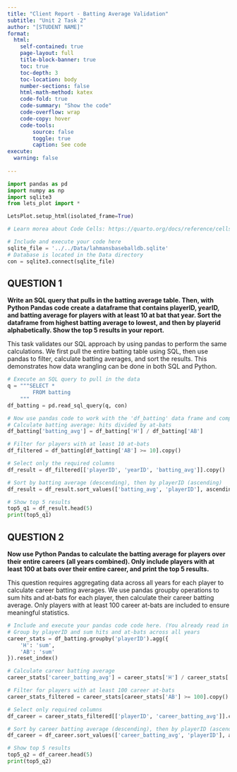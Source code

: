 ```yaml
---
title: "Client Report - Batting Average Validation"
subtitle: "Unit 2 Task 2"
author: "[STUDENT NAME]"
format:
  html:
    self-contained: true
    page-layout: full
    title-block-banner: true
    toc: true
    toc-depth: 3
    toc-location: body
    number-sections: false
    html-math-method: katex
    code-fold: true
    code-summary: "Show the code"
    code-overflow: wrap
    code-copy: hover
    code-tools:
        source: false
        toggle: true
        caption: See code
execute: 
  warning: false
    
---
```


```python
import pandas as pd 
import numpy as np
import sqlite3
from lets_plot import *

LetsPlot.setup_html(isolated_frame=True)
```


```python
# Learn morea about Code Cells: https://quarto.org/docs/reference/cells/cells-jupyter.html

# Include and execute your code here
sqlite_file = '../../Data/lahmansbaseballdb.sqlite'
# Database is located in the Data directory
con = sqlite3.connect(sqlite_file)
```

## QUESTION 1

__Write an SQL query that pulls in the batting average table. Then, with Python Pandas code create a dataframe that contains playerID, yearID, and batting average for players with at least 10 at bat that year. Sort the dataframe from highest batting average to lowest, and then by playerid alphabetically. Show the top 5 results in your report.__

This task validates our SQL approach by using pandas to perform the same calculations. We first pull the entire batting table using SQL, then use pandas to filter, calculate batting averages, and sort the results. This demonstrates how data wrangling can be done in both SQL and Python.

```python
# Execute an SQL query to pull in the data
q = """SELECT *
        FROM batting
    """
df_batting = pd.read_sql_query(q, con)
```

```python
# Now use pandas code to work with the 'df_batting' data frame and complete the task
# Calculate batting average: hits divided by at-bats
df_batting['batting_avg'] = df_batting['H'] / df_batting['AB']

# Filter for players with at least 10 at-bats
df_filtered = df_batting[df_batting['AB'] >= 10].copy()

# Select only the required columns
df_result = df_filtered[['playerID', 'yearID', 'batting_avg']].copy()

# Sort by batting average (descending), then by playerID (ascending)
df_result = df_result.sort_values(['batting_avg', 'playerID'], ascending=[False, True])

# Show top 5 results
top5_q1 = df_result.head(5)
print(top5_q1)
```

## QUESTION 2

__Now use Python Pandas to calculate the batting average for players over their entire careers (all years combined). Only include players with at least 100 at bats over their entire career, and print the top 5 results.__

This question requires aggregating data across all years for each player to calculate career batting averages. We use pandas groupby operations to sum hits and at-bats for each player, then calculate their career batting average. Only players with at least 100 career at-bats are included to ensure meaningful statistics.

```python
# Include and execute your pandas code code here. (You already read in the batting table in Question 1)
# Group by playerID and sum hits and at-bats across all years
career_stats = df_batting.groupby('playerID').agg({
    'H': 'sum',
    'AB': 'sum'
}).reset_index()

# Calculate career batting average
career_stats['career_batting_avg'] = career_stats['H'] / career_stats['AB']

# Filter for players with at least 100 career at-bats
career_stats_filtered = career_stats[career_stats['AB'] >= 100].copy()

# Select only required columns
df_career = career_stats_filtered[['playerID', 'career_batting_avg']].copy()

# Sort by career batting average (descending), then by playerID (ascending)
df_career = df_career.sort_values(['career_batting_avg', 'playerID'], ascending=[False, True])

# Show top 5 results
top5_q2 = df_career.head(5)
print(top5_q2)
```


